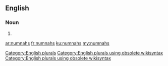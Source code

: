 ==English==

===Noun===
{{head|en}}

# {{plural of|numnah}}

[[Category:English plurals]][[Category:English plurals using obsolete wikisyntax]][[Category:English plurals using obsolete wikisyntax]]

[[ar:numnahs]]
[[fr:numnahs]]
[[ku:numnahs]]
[[my:numnahs]]